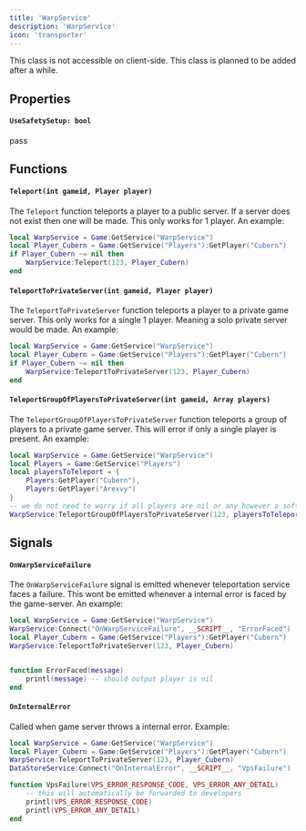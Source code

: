 ```yaml
---
title: 'WarpService'
description: 'WarpService'
icon: 'transporter'
---
```

<Warning>This class is not accessible on client-side.</Warning>
<Warning>This class is planned to be added after a while.</Warning>

## Properties
#### `UseSafetySetup: bool`
pass

## Functions
#### `Teleport(int gameid, Player player)`
The `Teleport` function teleports a player to a public server. If a server does not exist then one will be made. This only works for 1 player. An example:
```lua
local WarpService = Game:GetService("WarpService")
local Player_Cubern = Game:GetService("Players"):GetPlayer("Cubern")
if Player_Cubern ~= nil then 
    WarpService:Teleport(123, Player_Cubern)
end
```

#### `TeleportToPrivateServer(int gameid, Player player)`
The `TeleportToPrivateServer` function teleports a player to a private game server. This only works for a single 1 player. Meaning a solo private server would be made. An example:
```lua
local WarpService = Game:GetService("WarpService")
local Player_Cubern = Game:GetService("Players"):GetPlayer("Cubern")
if Player_Cubern ~= nil then 
    WarpService:TeleportToPrivateServer(123, Player_Cubern)
end
```

#### `TeleportGroupOfPlayersToPrivateServer(int gameid, Array players)`
The `TeleportGroupOfPlayersToPrivateServer` function teleports a group of players to a private game server. This will error if only a single player is present. An example:
```lua
local WarpService = Game:GetService("WarpService")
local Players = Game:GetService("Players")
local playersToTeleport = {
    Players:GetPlayer("Cubern"),
    Players:GetPlayer("Arexvy")
}
-- we do not need to worry if all players are nil or any however a soft warning will be produced
WarpService:TeleportGroupOfPlayersToPrivateServer(123, playersToTeleport)
```

## Signals
#### `OnWarpServiceFailure`
The `OnWarpServiceFailure` signal is emitted whenever teleportation service faces a failure. This wont be emitted whenever a internal error is faced by the game-server. An example:
```lua
local WarpService = Game:GetService("WarpService")
WarpService:Connect("OnWarpServiceFailure", __SCRIPT__, "ErrorFaced")
local Player_Cubern = Game:GetService("Players"):GetPlayer("Cubern")
WarpService:TeleportToPrivateServer(123, Player_Cubern)


function ErrorFaced(message) 
    printl(message) -- should output player is nil
end
```


#### `OnInternalError`
Called when game server throws a internal error. Example:
```lua
local WarpService = Game:GetService("WarpService")
local Player_Cubern = Game:GetService("Players"):GetPlayer("Cubern")
WarpService:TeleportToPrivateServer(123, Player_Cubern)
DataStoreService:Connect("OnInternalError", __SCRIPT__, "VpsFailure")

function VpsFailure(VPS_ERROR_RESPONSE_CODE, VPS_ERROR_ANY_DETAIL)
    -- this will automatically be forwarded to developers
    printl(VPS_ERROR_RESPONSE_CODE)
    printl(VPS_ERROR_ANY_DETAIL) 
end
```